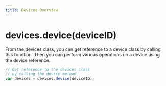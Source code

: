 ```yaml
---
title: Devices Overview
---
```


# devices.device(deviceID)

From the devices class, you can get reference to a device class by calling this function. Then you can perform various operations on a device using the device reference.

```js
// Get reference to the devices class
// by calling the device method
var devices = devices.device(deviceID);
```